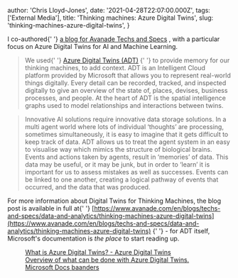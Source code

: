 
  author: 'Chris Lloyd-Jones',
  date: '2021-04-28T22:07:00.000Z',
  tags: ['External Media'],
  title: 'Thinking machines: Azure Digital Twins',
  slug: 'thinking-machines-azure-digital-twins',
}


I co-authored{' '} [a blog for Avanade Techs and Specs](https://www.avanade.com/en/blogs/techs-and-specs/data-and-analytics/thinking-machines-azure-digital-twins) , with a particular focus on Azure Digital Twins for AI and Machine Learning.

> We used{' '} [Azure Digital Twins (ADT)](https://azure.microsoft.com/en-us/services/digital-twins?WT.mc_id=AI-MVP-5004204) {' '} to provide memory for our thinking machines, to add context. ADT is an Intelligent Cloud platform provided by Microsoft that allows you to represent real-world things digitally. Every detail can be recorded, tracked, and inspected digitally to give an overview of the state of, places, devises, business processes, and people. At the heart of ADT is the spatial intelligence graphs used to model relationships and interactions between twins.

> Innovative AI solutions require innovative data storage solutions. In a multi agent world where lots of individual ‘thoughts’ are processing, sometimes simultaneously, it is easy to imagine that it gets difficult to keep track of data. ADT allows us to treat the agent system in an easy to visualise way which mimics the structure of biological brains. Events and actions taken by agents, result in ‘memories’ of data. This data may be useful, or it may be junk, but in order to ‘learn’ it is important for us to assess mistakes as well as successes. Events can be linked to one another, creating a logical pathway of events that occurred, and the data that was produced.

For more information about Digital Twins for Thinking Machines, the blog post is available in full at{' '} [https://www.avanade.com/en/blogs/techs-and-specs/data-and-analytics/thinking-machines-azure-digital-twins](https://www.avanade.com/en/blogs/techs-and-specs/data-and-analytics/thinking-machines-azure-digital-twins) {' '} - for ADT itself, Microsoft's documentation is _the place_ to start reading up.

<figure class="kg-card kg-bookmark-card">
  <a
    class="kg-bookmark-container"
    href="https://docs.microsoft.com/en-us/azure/digital-twins/overview?WT.mc_id&#x3D;AI-MVP-5004204"
  >
    <div class="kg-bookmark-content">
      <div class="kg-bookmark-title">
        What is Azure Digital Twins? - Azure Digital Twins
      </div>
      <div class="kg-bookmark-description">
        Overview of what can be done with Azure Digital Twins.
      </div>
      <div class="kg-bookmark-metadata">
        <span class="kg-bookmark-author">Microsoft Docs</span>
        <span class="kg-bookmark-publisher">baanders</span>
      </div>
    </div>
    <div class="kg-bookmark-thumbnail">
      <img
        src="https://docs.microsoft.com/en-us/media/logos/logo-ms-social.png"
        alt=""
      />
    </div>
  </a>
</figure>

